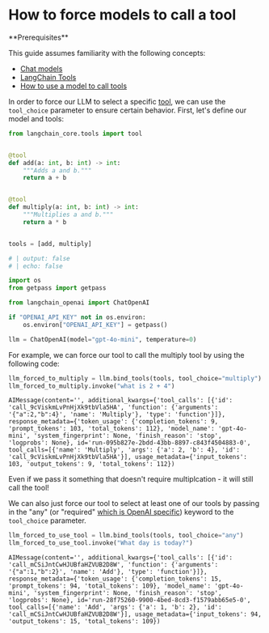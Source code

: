 # How to force models to call a tool

<Info>
**Prerequisites**


This guide assumes familiarity with the following concepts:
- [Chat models](/oss/python/concepts/chat_models)
- [LangChain Tools](/oss/python/concepts/tools)
- [How to use a model to call tools](/oss/python/how-to/tool_calling)
</Info>

In order to force our LLM to select a specific [tool](/oss/python/concepts/tools/), we can use the `tool_choice` parameter to ensure certain behavior. First, let's define our model and tools:


```python
from langchain_core.tools import tool


@tool
def add(a: int, b: int) -> int:
    """Adds a and b."""
    return a + b


@tool
def multiply(a: int, b: int) -> int:
    """Multiplies a and b."""
    return a * b


tools = [add, multiply]
```


```python
# | output: false
# | echo: false

import os
from getpass import getpass

from langchain_openai import ChatOpenAI

if "OPENAI_API_KEY" not in os.environ:
    os.environ["OPENAI_API_KEY"] = getpass()

llm = ChatOpenAI(model="gpt-4o-mini", temperature=0)
```

For example, we can force our tool to call the multiply tool by using the following code:


```python
llm_forced_to_multiply = llm.bind_tools(tools, tool_choice="multiply")
llm_forced_to_multiply.invoke("what is 2 + 4")
```

```output
AIMessage(content='', additional_kwargs={'tool_calls': [{'id': 'call_9cViskmLvPnHjXk9tbVla5HA', 'function': {'arguments': '{"a":2,"b":4}', 'name': 'Multiply'}, 'type': 'function'}]}, response_metadata={'token_usage': {'completion_tokens': 9, 'prompt_tokens': 103, 'total_tokens': 112}, 'model_name': 'gpt-4o-mini', 'system_fingerprint': None, 'finish_reason': 'stop', 'logprobs': None}, id='run-095b827e-2bdd-43bb-8897-c843f4504883-0', tool_calls=[{'name': 'Multiply', 'args': {'a': 2, 'b': 4}, 'id': 'call_9cViskmLvPnHjXk9tbVla5HA'}], usage_metadata={'input_tokens': 103, 'output_tokens': 9, 'total_tokens': 112})
```

Even if we pass it something that doesn't require multiplcation - it will still call the tool!

We can also just force our tool to select at least one of our tools by passing in the "any" (or "required" [which is OpenAI specific](https://python.langchain.com/api_reference/openai/chat_models/langchain_openai.chat_models.base.BaseChatOpenAI.html#langchain_openai.chat_models.base.BaseChatOpenAI.bind_tools)) keyword to the `tool_choice` parameter.


```python
llm_forced_to_use_tool = llm.bind_tools(tools, tool_choice="any")
llm_forced_to_use_tool.invoke("What day is today?")
```

```output
AIMessage(content='', additional_kwargs={'tool_calls': [{'id': 'call_mCSiJntCwHJUBfaHZVUB2D8W', 'function': {'arguments': '{"a":1,"b":2}', 'name': 'Add'}, 'type': 'function'}]}, response_metadata={'token_usage': {'completion_tokens': 15, 'prompt_tokens': 94, 'total_tokens': 109}, 'model_name': 'gpt-4o-mini', 'system_fingerprint': None, 'finish_reason': 'stop', 'logprobs': None}, id='run-28f75260-9900-4bed-8cd3-f1579abb65e5-0', tool_calls=[{'name': 'Add', 'args': {'a': 1, 'b': 2}, 'id': 'call_mCSiJntCwHJUBfaHZVUB2D8W'}], usage_metadata={'input_tokens': 94, 'output_tokens': 15, 'total_tokens': 109})
```

